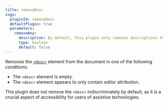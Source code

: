 ```yaml
---
title: removeDesc
svgo:
  pluginId: removeDesc
  defaultPlugin: true
  parameters:
    removeAny:
      description: By default, this plugin only removes descriptions that are either empty or contain editor attribution. Enabling this removes the <code>&lt;desc&gt;</code> element indiscriminately.
      type: boolean
      default: false
---
```


Removes the [`<desc>`](https://developer.mozilla.org/docs/Web/SVG/Element/desc) element from the document in one of the following conditions:

- The `<desc>` element is empty.
- The `<desc>` element appears to only contain editor attribution.

This plugin does not remove the `<desc>` indiscriminately by default, as it is a crucial aspect of accessibility for users of assistive technologies.
